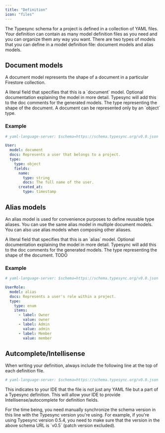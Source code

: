 ```yaml
---
title: "Definition"
icon: "files"
---
```


The Typesync schema for a project is defined in a collection of YAML files. Your definition can contain as many model definition files as you need and you can organize them any way you want. There are two types of models that you can define in a model definition file: document models and alias models.

## Document models

A document model represents the shape of a document in a particular Firestore collection.

<ParamField path="model" type='"document"' required>
  A literal field that specifies that this is a `document` model.
</ParamField>

<ParamField path="docs" type="string">
  Optional documentation explaining the model in more detail. Typesync will add
  this to the doc comments for the generated models.
</ParamField>

<ParamField path="type" type="hash" required>
  The type representing the shape of the document. A document can be represented
  only by an `object` type.
</ParamField>

### Example

```yaml user.yml
# yaml-language-server: $schema=https://schema.typesync.org/v0.0.json

User:
  model: document
  docs: Represents a user that belongs to a project.
  type:
    type: object
    fields:
      name:
        type: string
        docs: The full name of the user.
      created_at:
        type: timestamp
```

## Alias models

An alias model is used for convenience purposes to define reusable type aliases. You can use the same alias model in multiple document models. You can also use alias models when composing other aliases.

<ParamField path="model" type='"alias"' required>
  A literal field that specifies that this is an `alias` model.
</ParamField>

<ParamField path="docs" type="string">
  Optional documentation explaining the model in more detail. Typesync will add
  this to the doc comments for the generated models.
</ParamField>

<ParamField path="type" type="string | hash" required>
  The type representing the shape of the document. TODO
</ParamField>

### Example

```yaml user.yml
# yaml-language-server: $schema=https://schema.typesync.org/v0.0.json

UserRole:
  model: alias
  docs: Represents a user's role within a project.
  type:
    type: enum
    items:
      - label: Owner
        value: owner
      - label: Admin
        value: admin
      - label: Member
        value: member
```

## Autcomplete/Intellisense

When writing your definition, always include the following line at the top of each definition file.

```yaml
# yaml-language-server: $schema=https://schema.typesync.org/v0.0.json
```

This indicates to your IDE that the file is not just any YAML file but a part of a Typesync definition. This will allow your IDE to provide Intellisense/autocomplete for definition fields.

<Info>
  For the time being, you need manually synchronize the schema version in this
  line with the Typesync version you're using. For example, if you're using
  Typesync version 0.5.4, you need to make sure that the version in the above
  schema URL is `v0.5` (patch version excluded).
</Info>
